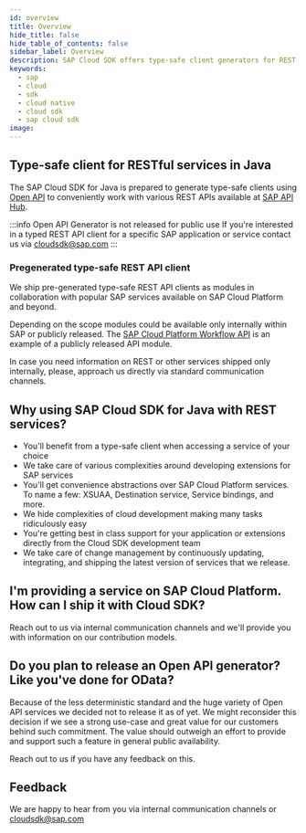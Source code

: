 ```yaml
---
id: overview
title: Overview
hide_title: false
hide_table_of_contents: false
sidebar_label: Overview
description: SAP Cloud SDK offers type-safe client generators for REST (Open API) services
keywords:
  - sap
  - cloud
  - sdk
  - cloud native
  - cloud sdk
  - sap cloud sdk
image:
---
```


## Type-safe client for RESTful services in Java

The SAP Cloud SDK for Java is prepared to generate type-safe clients using [Open API](https://www.openapis.org/) to conveniently work with various REST APIs available at [SAP API Hub](https://api.sap.com/).

:::info Open API Generator is not released for public use
If you're interested in a typed REST API client for a specific SAP application or service contact us via [cloudsdk@sap.com](mailto:cloudsdk@sap.com)
:::

### Pregenerated type-safe REST API client

We ship pre-generated type-safe REST API clients as modules in collaboration with popular SAP services available on SAP Cloud Platform and beyond.

Depending on the scope modules could be available only internally within SAP or publicly released. The [SAP Cloud Platform Workflow API](clients/scp-workflow-rest-api) is an example of a publicly released API module.

In case you need information on REST or other services shipped only internally, please, approach us directly via standard communication channels.

## Why using SAP Cloud SDK for Java with REST services?

- You'll benefit from a type-safe client when accessing a service of your choice
- We take care of various complexities around developing extensions for SAP services
- You'll get convenience abstractions over SAP Cloud Platform services. To name a few: XSUAA, Destination service, Service bindings, and more.
- We hide complexities of cloud development making many tasks ridiculously easy
- You're getting best in class support for your application or extensions directly from the Cloud SDK development team
- We take care of change management by continuously updating, integrating, and shipping the latest version of services that we release.

## I'm providing a service on SAP Cloud Platform. How can I ship it with Cloud SDK?

Reach out to us via internal communication channels and we'll provide you with information on our contribution models.

## Do you plan to release an Open API generator? Like you've done for OData?

Because of the less deterministic standard and the huge variety of Open API services we decided not to release it as of yet.
We might reconsider this decision if we see a strong use-case and great value for our customers behind such commitment.
The value should outweigh an effort to provide and support such a feature in general public availability.

Reach out to us if you have any feedback on this.

## Feedback

We are happy to hear from you via internal communication channels or [cloudsdk@sap.com](mailto:cloudsdk@sap.com)
